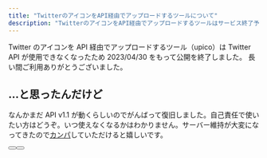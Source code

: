 ```yaml
---
title: "TwitterのアイコンをAPI経由でアップロードするツールについて"
description: "TwitterのアイコンをAPI経由でアップロードするツールはサービス終了予定でしたが、API v1.1が動く間はとりあえず継続します。"
---
```


Twitter のアイコンを API 経由でアップロードするツール（upico）は Twitter API が使用できなくなったため 2023/04/30 をもって公開を終了しました。
長い間ご利用ありがとうございました。

## …と思ったんだけど

なんかまだ API v1.1 が動くらしいのでがんばって復旧しました。自己責任で使いたい方はどうぞ。いつ使えなくなるかはわかりません。サーバー維持が大変になってきたので[カンパ](/kampa)していただけると嬉しいです。

<Button href="/upico_up/auth?session=true" title="認証してアップロードする" />
<Button
  href="/upico_up/auth?session=true&png32=true"
  title="認証してPNG32でアップロードする"
/>

<script src="/assets/js/cmp.js" async="true"></script>

<div style="text-align:center;" id="102730-31">
  <script src="//ads.themoneytizer.com/s/gen.js?type=31"></script>
  <script src="//ads.themoneytizer.com/s/requestform.js?siteId=102730&formatId=31"></script>
</div>

<div id="102730-6">
  <script src="//ads.themoneytizer.com/s/gen.js?type=6"></script>
  <script src="//ads.themoneytizer.com/s/requestform.js?siteId=102730&formatId=6"></script>
</div>
